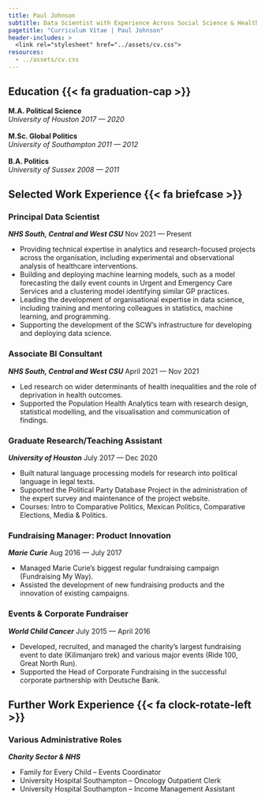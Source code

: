 ```yaml
---
title: Paul Johnson
subtitle: Data Scientist with Experience Across Social Science & Healthcare
pagetitle: "Curriculum Vitae | Paul Johnson"
header-includes: >
  <link rel="stylesheet" href="../assets/cv.css">
resources:
  - ../assets/cv.css
---
```


## Education  {{< fa graduation-cap >}}

**M.A. Political Science** 
\
*University of Houston* [*2017 --- 2020*]{.cvdate}
\
\
**M.Sc. Global Politics**
\
*University of Southampton* [*2011 --- 2012*]{.cvdate}
\
\
**B.A. Politics**
\
*University of Sussex* [*2008 --- 2011*]{.cvdate}
\

## Selected Work Experience  {{< fa briefcase >}}

### Principal Data Scientist

***NHS South, Central and West CSU*** [Nov 2021 --- Present]{.cvdate}

- Providing technical expertise in analytics and research-focused projects across the organisation, including experimental and observational analysis of healthcare interventions.
- Building and deploying machine learning models, such as a model forecasting the daily event counts in Urgent and Emergency Care Services and a clustering model identifying similar GP practices.
- Leading the development of organisational expertise in data science, including training and mentoring colleagues in statistics, machine learning, and programming.
- Supporting the development of the SCW's infrastructure for developing and deploying data science.

### Associate BI Consultant

***NHS South, Central and West CSU*** [April 2021 --- Nov 2021]{.cvdate}

- Led research on wider determinants of health inequalities and the role of deprivation in health outcomes.
- Supported the Population Health Analytics team with research design, statistical modelling, and the visualisation and communication of findings.

### Graduate Research/Teaching Assistant

***University of Houston*** [July 2017 --- Dec 2020]{.cvdate}

- Built natural language processing models for research into political language in legal texts.
- Supported the Political Party Database Project in the administration of the expert survey and maintenance of the project website.
- Courses: Intro to Comparative Politics, Mexican Politics, Comparative Elections, Media & Politics.

### Fundraising Manager: Product Innovation

***Marie Curie*** [Aug 2016 --- July 2017]{.cvdate}

- Managed Marie Curie’s biggest regular fundraising campaign (Fundraising My Way).
- Assisted the development of new fundraising products and the innovation of existing campaigns.

### Events & Corporate Fundraiser

***World Child Cancer*** [July 2015 --- April 2016]{.cvdate}

- Developed, recruited, and managed the charity’s largest fundraising event to date (Kilimanjaro trek) and various major events (Ride 100, Great North Run).
- Supported the Head of Corporate Fundraising in the successful corporate partnership with Deutsche Bank.

## Further Work Experience  {{< fa clock-rotate-left >}}

### Various Administrative Roles

***Charity Sector & NHS***

- Family for Every Child – Events Coordinator
- University Hospital Southampton – Oncology Outpatient Clerk
- University Hospital Southampton – Income Management Assistant